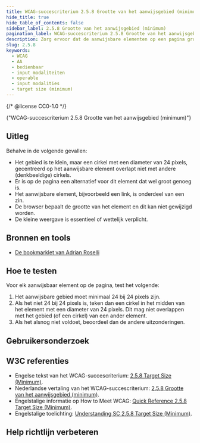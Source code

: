 ```yaml
---
title: WCAG-succescriterium 2.5.8 Grootte van het aanwijsgebied (minimum)
hide_title: true
hide_table_of_contents: false
sidebar_label: 2.5.8 Grootte van het aanwijsgebied (minimum)
pagination_label: WCAG-succescriterium 2.5.8 Grootte van het aanwijsgebied (minimum)
description: Zorg ervoor dat de aanwijsbare elementen op een pagina groot genoeg zijn om makkelijk aan te wijzen met bijvoorbeeld een muis of vinger. Hierbij geldt dat het aan te wijzen gebied ten minste 24 bij 24 pixels groot is.
slug: 2.5.8
keywords:
  - WCAG
  - AA
  - bedienbaar
  - input modaliteiten
  - operable
  - input modalities
  - target size (minimum)
---
```


{/* @license CC0-1.0 */}


<WcagHeadingGroup level={1} conformanceLevel="Niveau AA">
  {"WCAG-succescriterium 2.5.8 Grootte van het aanwijsgebied (minimum)"}
</WcagHeadingGroup>

## Uitleg

<Summary />

Behalve in de volgende gevallen:

- Het gebied is te klein, maar een cirkel met een diameter van 24 pixels, gecentreerd op het aanwijsbare element overlapt niet met andere (denkbeeldige) cirkels.
- Er is op de pagina een alternatief voor dit element dat wel groot genoeg is.
- Het aanwijsbare element, bijvoorbeeld een link, is onderdeel van een zin.
- De browser bepaalt de grootte van het element en dit kan niet gewijzigd worden.
- De kleine weergave is essentieel of wettelijk verplicht.

## Bronnen en tools

- [De bookmarklet van Adrian Roselli](https://adrianroselli.com/2022/05/24x24-pixel-cursor-bookmarklet.html)

## Hoe te testen

Voor elk aanwijsbaar element op de pagina, test het volgende:

1. Het aanwijsbare gebied moet minimaal 24 bij 24 pixels zijn.
2. Als het niet 24 bij 24 pixels is, teken dan een cirkel in het midden van het element met een diameter van 24 pixels. Dit mag niet overlappen met het gebied (of een cirkel) van een ander element.
3. Als het alsnog niet voldoet, beoordeel dan de andere uitzonderingen.

## Gebruikersonderzoek

<CTAGebruikersonderzoek />

## W3C referenties

- Engelse tekst van het WCAG-succescriterium: [<span lang="en">2.5.8 Target Size (Minimum)</span>](https://www.w3.org/TR/WCAG22/#target-size-minimum).
- Nederlandse vertaling van het WCAG-succescriterium: [2.5.8 Grootte van het aanwijsgebied (minimum)](https://www.w3.org/Translations/WCAG22-nl/#target-size-minimum).
- Engelstalige informatie op <span lang="en">How to Meet WCAG</span>: [<span lang="en">Quick Reference 2.5.8 Target Size (Minimum)</span>](https://www.w3.org/WAI/WCAG22/quickref/#target-size-minimum).
- Engelstalige toelichting: [<span lang="en">Understanding SC 2.5.8 Target Size (Minimum)</span>](https://www.w3.org/WAI/WCAG22/Understanding/target-size-minimum.html).

<Disclaimer />

## Help richtlijn verbeteren

<Markdown omitH1 headinglevel={3}>
  <WCAGFooterInfo />
</Markdown>
